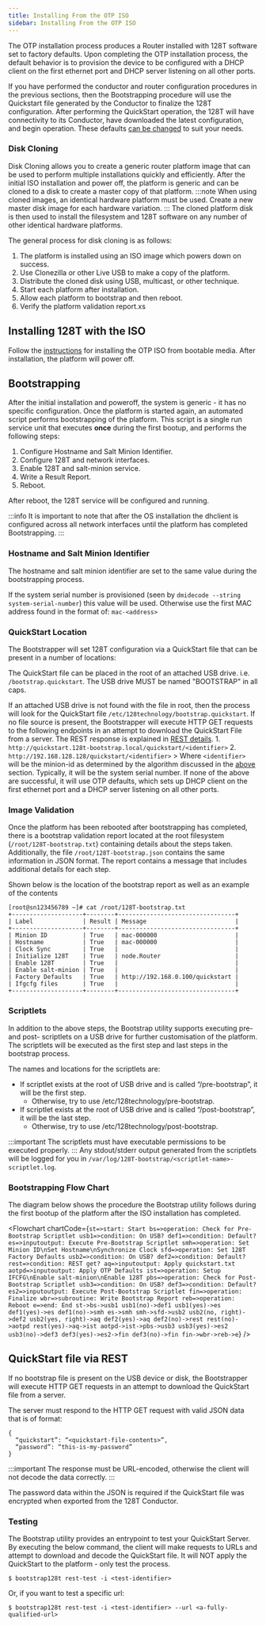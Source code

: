```yaml
---
title: Installing From the OTP ISO
sidebar: Installing From the OTP ISO
---
```



The OTP installation process produces a Router installed with 128T software set to factory defaults. Upon completing the OTP installation process, the default behavior is to provision the device to be configured with a DHCP client on the first ethernet port and DHCP server listening on all other ports. 

If you have performed the conductor and router configuration procedures in the previous sections, then the Bootstrapping procedure will use the Quickstart file generated by the Conductor to finalize the 128T configuration. After performing the QuickStart operation, the 128T will have connectivity to its Conductor, have downloaded the latest configuration, and begin operation. These defaults [can be changed](#quickstart-location) to suit your needs.

### Disk Cloning

Disk Cloning allows you to create a generic router platform image that can be used to perform multiple installations quickly and efficiently. After the initial ISO installation and power off, the platform is generic and can be cloned to a disk to create a master copy of that platform. 
:::note
When using cloned images, an identical hardware platform must be used. Create a new master disk image for each hardware variation.
:::
The cloned platform disk is then used to install the filesystem and 128T software on any number of other identical hardware platforms. 

The general process for disk cloning is as follows:

1. The platform is installed using an ISO image which powers down on success.
2. Use Clonezilla or other Live USB to make a copy of the platform.
3. Distribute the cloned disk using USB, multicast, or other technique.
4. Start each platform after installation.
5. Allow each platform to bootstrap and then reboot.
6. Verify the platform validation report.xs

## Installing 128T with the ISO
Follow the [instructions](intro_installation_bootable_media.md) for installing the OTP ISO from bootable media. After installation, the platform will power off.

## Bootstrapping

After the initial installation and poweroff, the system is generic - it has no specific configuration. Once the platform is started again, an automated script performs bootstrapping of the platform. This script is a single run service unit that executes **once** during the first bootup, and performs the following steps:

1. Configure Hostname and Salt Minion Identifier.
2. Configure 128T and network interfaces.
3. Enable 128T and salt-minion service.
4. Write a Result Report.
5. Reboot.

After reboot, the 128T service will be configured and running.

:::info
It is important to note that after the OS installation the dhclient is configured across all network interfaces until the platform has completed Bootstrapping.
:::

### Hostname and Salt Minion Identifier

The hostname and salt minion identifier are set to the same value during the bootstrapping process.

If the system serial number is provisioned (seen by `dmidecode --string system-serial-number`) this value will be used. Otherwise use the first MAC address found in the format of: `mac-<address>`

### QuickStart Location

The Bootstrapper will set 128T configuration via a QuickStart file that can be present in a number of locations:

The QuickStart file can be placed in the root of an attached USB drive. i.e. `/bootstrap.quickstart`. The USB drive MUST be named "BOOTSTRAP" in all caps.

If an attached USB drive is not found with the file in root, then the process will look for the QuickStart file `/etc/128technology/bootstrap.quickstart`.
If no file source is present, the Bootstrapper will execute HTTP GET requests to the following endpoints in an attempt to download the QuickStart File from a server. The REST response is explained in [REST details](#quickstart-file-via-rest).
    1. `http://quickstart.128t-bootstrap.local/quickstart/<identifier>`
    2. `http://192.168.128.128/quickstart/<identifier>`
    > Where `<identifier>` will be the minion-id as determined by the algorithm discussed in the [above](#hostname-and-salt-minion-identifier) section. Typically, it will be the system serial number.
If none of the above are successful, it will use OTP defaults, which sets up DHCP client on the first ethernet port and a DHCP server listening on all other ports.

### Image Validation
Once the platform has been rebooted after bootstrapping has completed, there is a bootstrap validation report located at the root filesystem (`/root/128T-bootstrap.txt`) containing details about the steps taken. Additionally, the file `/root/128T-bootstrap.json` contains the same information in JSON format. The report contains a message that includes additional details for each step.

Shown below is the location of the bootstrap report as well as an example of the contents
```
[root@sn123456789 ~]# cat /root/128T-bootstrap.txt
+--------------------+--------+---------------------------------+
| Label              | Result | Message                         |
+--------------------+--------+---------------------------------+
| Minion ID          | True   | mac-000000                      |
| Hostname           | True   | mac-000000                      |
| Clock Sync         | True   |                                 |
| Initialize 128T    | True   | node.Router                     |
| Enable 128T        | True   |                                 |
| Enable salt-minion | True   |                                 |
| Factory Defaults   | True   | http://192.168.0.100/quickstart |
| Ifgcfg files       | True   |                                 |
+--------------------+--------+---------------------------------+
```

### Scriptlets
In addition to the above steps, the Bootstrap utility supports executing pre- and post- scriptlets on a USB drive for further customisation of the platform. The scriptlets will be executed as the first step and last steps in the bootstrap process.

The names and locations for the scriptlets are:
* If scriptlet exists at the root of USB drive and is called “/pre-bootstrap”, it will be the first step.
    * Otherwise, try to use /etc/128technology/pre-bootstrap.
* If scriptlet exists at the root of USB drive and is called “/post-bootstrap”, it will be the last step. 
    * Otherwise, try to use /etc/128technology/post-bootstrap.

:::important
The scriptlets must have executable permissions to be executed properly.
:::
Any stdout/stderr output generated from the scriptlets will be logged for you in `/var/log/128T-bootstrap/<scriptlet-name>-scriptlet.log`.

### Bootstrapping Flow Chart
The diagram below shows the procedure the Bootstrap utility follows during the first bootup of the platform after the ISO installation has completed. 

<Flowchart
  chartCode={`
    st=>start: Start
      bs=>operation: Check for Pre-Bootstrap Scriptlet
      usb1=>condition: On USB?
      def1=>condition: Default?
      es=>inputoutput: Execute Pre-Bootstrap Scriptlet
      smh=>operation: Set Minion ID\nSet Hostname\nSynchronize Clock
      sfd=>operation: Set 128T Factory Defaults
      usb2=>condition: On USB?
      def2=>condition: Default?
      rest=>condition: REST get?
      aq=>inputoutput: Apply quickstart.txt
      aotpd=>inputoutput: Apply OTP Defaults
      ist=>operation: Setup IFCFG\nEnable salt-minion\nEnable 128T
      pbs=>operation: Check for Post-Bootstrap Scriptlet
      usb3=>condition: On USB?
      def3=>condition: Default?
      es2=>inputoutput: Execute Post-Bootstrap Scriptlet
      fin=>operation: Finalize
      wbr=>subroutine: Write Bootstrap Report
      reb=>operation: Reboot
      e=>end: End
    st->bs->usb1
    usb1(no)->def1
    usb1(yes)->es
    def1(yes)->es
    def1(no)->smh
    es->smh
    smh->sfd->usb2
    usb2(no, right)->def2
    usb2(yes, right)->aq
    def2(yes)->aq
    def2(no)->rest
    rest(no)->aotpd
    rest(yes)->aq->ist
    aotpd->ist->pbs->usb3
    usb3(yes)->es2
    usb3(no)->def3
    def3(yes)->es2->fin
    def3(no)->fin
    fin->wbr->reb->e
  `}
/>

## QuickStart file via REST

If no bootstrap file is present on the USB device or disk, the Bootstrapper will execute HTTP GET requests in an attempt to download the QuickStart file from a server.

The server must respond to the HTTP GET request with valid JSON data that is of format:
```
{
  “quickstart”: “<quickstart-file-contents>”,
  “password”: “this-is-my-password”
}
```
:::important
The response must be URL-encoded, otherwise the client will not decode the data correctly.
:::

The password data within the JSON is required if the QuickStart file was encrypted when exported from the 128T Conductor.

### Testing
The Bootstrap utility provides an entrypoint to test your QuickStart Server. By executing the below command, the client will make requests to URLs and attempt to download and decode the QuickStart file. It will NOT apply the QuickStart to the platform - only test the process.
```
$ bootstrap128t rest-test -i <test-identifier>
```
Or, if you want to test a specific url:
```
$ bootstrap128t rest-test -i <test-identifier> --url <a-fully-qualified-url>
```

